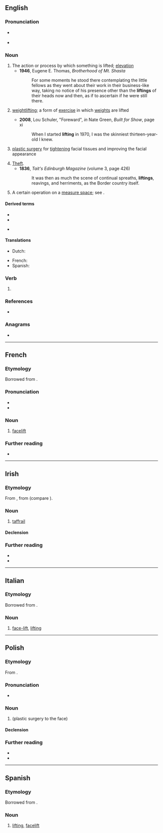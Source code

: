 ==English==

===Pronunciation===
* {{a|UK|US}} {{IPA|en|/ˈlɪf.tɪŋ/}}
* {{audio|en|en-us-lifting.ogg|Audio (US)}}

===Noun===
{{en-noun|~}}

# The action or process by which something is lifted; [[elevation]]
#* '''1946''', Eugene E. Thomas, ''Brotherhood of Mt. Shasta''
#*: For some moments he stood there contemplating the little fellows as they went about their work in their business-like way, taking no notice of his presence other than the '''liftings''' of their heads now and then, as if to ascertain if he were still there.
# {{lb|en|sports}} [[weightlifting]]; a form of [[exercise]] in which [[weights]] are lifted
#: {{syn|en|weightlifting}}
#* '''2008''', Lou Schuler, "Foreward", ''in'' Nate Green, ''Built for Show'', page xi
#*: When I started '''lifting''' in 1970, I was the skinniest thirteen-year-old I knew.
# {{lb|en|medicine}} [[plastic surgery]] for [[tighten]]ing facial tissues and improving the facial appearance
#: {{syn|en|facelift}}
# [[theft|Theft]].
#* '''1836''', ''Tait's Edinburgh Magazine'' (volume 3, page 426)
#*: It was then as much the scene of continual spreaths, '''liftings''', reavings, and herriments, as the Border country itself.
# {{lb|en|math}} A certain operation on a [[measure space]]; see {{w|lifting theory}}.

====Derived terms====
* {{l|en|lifting shop}}
* {{l|en|tracklifting}}
* {{sense|computing}} {{l|en|type lifting}}

====Translations====
{{trans-see|weightlifting}}

{{trans-top|facelift}}
* Dutch: {{t|nl|opwaardering|f}}
{{trans-mid}}
* French: {{t+|fr|lifting|m}}
* Spanish: {{t+|es|lifting|m}}
{{trans-bottom}}

===Verb===
{{head|en|verb form}}

# {{inflection of|en|lift||pres|part}}

===References===
* {{pedia}}

===Anagrams===
* {{anagrams|en|a=fgiilnt|fliting}}

----

==French==

===Etymology===
Borrowed from {{bor|fr|en|lifting}}.

===Pronunciation===
* {{fr-IPA}}
* {{audio|fr|LL-Q150 (fra)-Lyokoï-lifting.wav|Audio}}

===Noun===
{{fr-noun|m}}

# [[facelift]]
#: {{syn|fr|[[lifting]] [[de]] [[visage]]}}

===Further reading===
* {{R:TLFi}}

----

==Irish==

===Etymology===
From {{inh|ga|mga|lipting}}, from {{der|ga|non|lypting}} (compare {{cog|nn|lyfting}}).

===Noun===
{{ga-noun|f|~e|~í}}

# {{lb|ga|nautical|literary}} [[taffrail]]
#: {{syn|ga|rancás|teafrail}}

====Declension====
{{ga-decl-f2|l|ifting|iftinge|pl=iftingí}}

===Further reading===
* {{R:ga:Ó Dónaill}}
* {{R:DIL|30302|head=lipting}}

----

==Italian==

===Etymology===
Borrowed from {{bor|it|en|-}}.

===Noun===
{{it-noun|m|-}}

# {{lb|it|surgery}} [[face-lift]], [[#English|lifting]]

----

==Polish==
{{wp|lang=pl|face lifting}}

===Etymology===
From {{bor|pl|en|lifting}}.

===Pronunciation===
* {{pl-IPA}}

===Noun===
{{pl-noun|m-in}}

# {{l|en|facelift}} (plastic surgery to the face)

====Declension====
{{pl-decl-noun-m-in}}

===Further reading===
* {{R:pl:WSJP}}
* {{R:PWN}}

{{c|pl|Plastic surgery}}

----

==Spanish==

===Etymology===
Borrowed from {{bor|es|en|-}}.

===Noun===
{{es-noun|m}}

# [[#English|lifting]], [[facelift]]